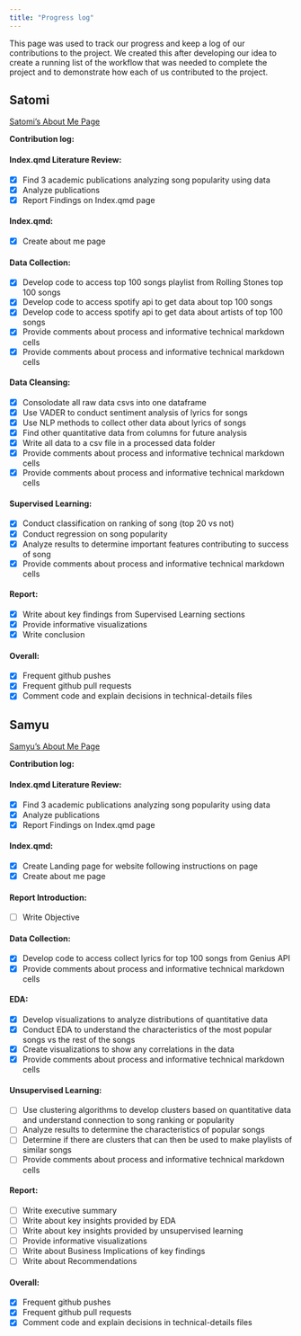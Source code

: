 ```yaml
---
title: "Progress log"
---
```


This page was used to track our progress and keep a log of our contributions to the project. We created this after developing our idea to create a running list of the workflow that was needed to complete the project and to demonstrate how each of us contributed to the project.

## Satomi
[Satomi's About Me Page](../index.qmd#satomi-aboutme)


**Contribution log:**

#### Index.qmd Literature Review:

* [x] Find 3 academic publications analyzing song popularity using data
* [x] Analyze publications
* [x] Report Findings on Index.qmd page

#### Index.qmd:

* [x] Create about me page

#### Data Collection:

* [x] Develop code to access top 100 songs playlist from Rolling Stones top 100 songs
* [x] Develop code to access spotify api to get data about top 100 songs
* [x] Develop code to access spotify api to get data about artists of top 100 songs
* [x] Provide comments about process and informative technical markdown cells
* [x] Provide comments about process and informative technical markdown cells

#### Data Cleansing:

* [x] Consolodate all raw data csvs into one dataframe
* [x] Use VADER to conduct sentiment analysis of lyrics for songs
* [x] Use NLP methods to collect other data about lyrics of songs
* [x] Find other quantitative data from columns for future analysis
* [x] Write all data to a csv file in a processed data folder
* [x] Provide comments about process and informative technical markdown cells
* [x] Provide comments about process and informative technical markdown cells

#### Supervised Learning:

* [x] Conduct classification on ranking of song (top 20 vs not)
* [x] Conduct regression on song popularity
* [x] Analyze results to determine important features contributing to success of song
* [x] Provide comments about process and informative technical markdown cells

#### Report:

* [x] Write about key findings from Supervised Learning sections
* [x] Provide informative visualizations
* [x] Write conclusion

#### Overall:

* [x] Frequent github pushes
* [x] Frequent github pull requests
* [x] Comment code and explain decisions in technical-details files

## Samyu
[Samyu's About Me Page](../index.qmd#samyu-aboutme)

**Contribution log:**

#### Index.qmd Literature Review:

* [x] Find 3 academic publications analyzing song popularity using data
* [x] Analyze publications
* [x] Report Findings on Index.qmd page

#### Index.qmd:

* [x] Create Landing page for website following instructions on page
* [x] Create about me page

#### Report Introduction:

* [ ] Write Objective

#### Data Collection:

* [x] Develop code to access collect lyrics for top 100 songs from Genius API
* [x] Provide comments about process and informative technical markdown cells

#### EDA:

* [x] Develop visualizations to analyze distributions of quantitative data
* [x] Conduct EDA to understand the characteristics of the most popular songs vs the rest of the songs
* [x] Create visualizations to show any correlations in the data
* [x] Provide comments about process and informative technical markdown cells

#### Unsupervised Learning:

* [ ] Use clustering algorithms to develop clusters based on quantitative data and understand connection to song ranking or popularity
* [ ] Analyze results to determine the characteristics of popular songs
* [ ] Determine if there are clusters that can then be used to make playlists of similar songs
* [ ] Provide comments about process and informative technical markdown cells

#### Report:

* [ ] Write executive summary
* [ ] Write about key insights provided by EDA
* [ ] Write about key insights provided by unsupervised learning
* [ ] Provide informative visualizations
* [ ] Write about Business Implications of key findings
* [ ] Write about Recommendations

#### Overall:

* [x] Frequent github pushes
* [x] Frequent github pull requests
* [x] Comment code and explain decisions in technical-details files
